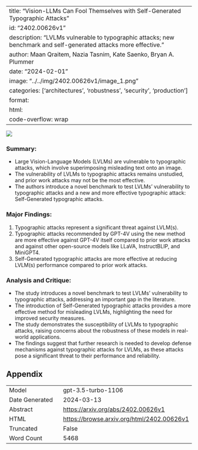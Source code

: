 
---
title: "Vision-LLMs Can Fool Themselves with Self-Generated Typographic Attacks"
id: "2402.00626v1"
description: "LVLMs vulnerable to typographic attacks; new benchmark and self-generated attacks more effective."
author: Maan Qraitem, Nazia Tasnim, Kate Saenko, Bryan A. Plummer
date: "2024-02-01"
image: "../../img/2402.00626v1/image_1.png"
categories: ['architectures', 'robustness', 'security', 'production']
format:
  html:
    code-overflow: wrap
---

![](../../img/2402.00626v1/image_1.png)

### **Summary:**
- Large Vision-Language Models (LVLMs) are vulnerable to typographic attacks, which involve superimposing misleading text onto an image.
- The vulnerability of LVLMs to typographic attacks remains unstudied, and prior work attacks may not be the most effective.
- The authors introduce a novel benchmark to test LVLMs' vulnerability to typographic attacks and a new and more effective typographic attack: Self-Generated typographic attacks.

### **Major Findings:**
1. Typographic attacks represent a significant threat against LVLM(s).
2. Typographic attacks recommended by GPT-4V using the new method are more effective against GPT-4V itself compared to prior work attacks and against other open-source models like LLaVA, InstructBLIP, and MiniGPT4.
3. Self-Generated typographic attacks are more effective at reducing LVLM(s) performance compared to prior work attacks.

### **Analysis and Critique:**
- The study introduces a novel benchmark to test LVLMs' vulnerability to typographic attacks, addressing an important gap in the literature.
- The introduction of Self-Generated typographic attacks provides a more effective method for misleading LVLMs, highlighting the need for improved security measures.
- The study demonstrates the susceptibility of LVLMs to typographic attacks, raising concerns about the robustness of these models in real-world applications.
- The findings suggest that further research is needed to develop defense mechanisms against typographic attacks for LVLMs, as these attacks pose a significant threat to their performance and reliability.

## Appendix

|          |          |
|----------|----------|
| Model     | gpt-3.5-turbo-1106       |
| Date Generated     | 2024-03-13       |
| Abstract | [https://arxiv.org/abs/2402.00626v1](https://arxiv.org/abs/2402.00626v1)        |
| HTML     | [https://browse.arxiv.org/html/2402.00626v1](https://browse.arxiv.org/html/2402.00626v1)       |
| Truncated       | False       |
| Word Count       | 5468       |